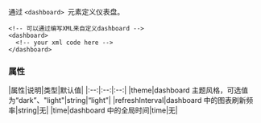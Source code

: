 通过 `<dashboard> `元素定义仪表盘。

```
<!-- 可以通过编写XML来自定义dashboard -->
<dashboard>
  <!-- your xml code here -->
</dashboard>
```
	
### 属性

|属性|说明|类型|默认值|
|:--:|:--:|:--:|
|theme|dashboard 主题风格，可选值为“dark”、"light"|string|“light”|
|refreshInterval|dashboard 中的图表刷新频率|string|无|
|time|dashboard 中的全局时间|time|无|







